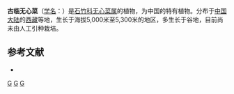 {{Speciesbox
| taxon = Arenaria(植物) littledalei
| binomial_authority = Hemsl.
}}

'''古临无心菜'''（[[学名|学名]]：{{lang|la|''Arenaria littledalei''}}）是[[石竹科|石竹科]][[无心菜属|无心菜属]]的植物，为中国的特有植物。分布于[[中国大陆|中国大陆]]的[[西藏|西藏]]等地，生长于海拔5,000米至5,300米的地区，多生长于谷地，目前尚未由人工引种栽培。

== 参考文献 ==
<div class="references-small">
* {{cite web| url =http://www.bioinfo.cn/db05/KmzwSpecies.php?action=view&id=2937| title =古临无心菜| work =《中国高等植物数据库全库》| publisher =中国科学院微生物研究所| author =昆明植物研究所| accessdate =2009-02-23| deadurl =yes| archiveurl =https://web.archive.org/web/20160305094409/http://www.bioinfo.cn/db05/KmzwSpecies.php?action=view&id=2937| archivedate =2016-03-05}}
</div>
{{Taxonbar|from=Q10913028}}

[[Category:无心菜属|G]]
[[Category:中国特有植物|G]]
[[Category:西藏植物|G]]